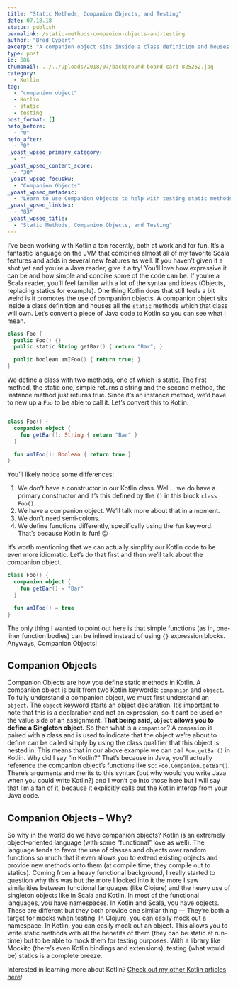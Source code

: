 ```yaml
---
title: "Static Methods, Companion Objects, and Testing"
date: 07.18.18
status: publish
permalink: /static-methods-companion-objects-and-testing
author: "Brad Cypert"
excerpt: "A companion object sits inside a class definition and houses all the static methods which that class will own. Let's convert a piece of Java code to Kotlin so you can see what I mean."
type: post
id: 586
thumbnail: ../../uploads/2018/07/background-board-card-825262.jpg
category:
  - Kotlin
tag:
  - "companion object"
  - Kotlin
  - static
  - testing
post_format: []
hefo_before:
  - "0"
hefo_after:
  - "0"
_yoast_wpseo_primary_category:
  - ""
_yoast_wpseo_content_score:
  - "30"
_yoast_wpseo_focuskw:
  - "Companion Objects"
_yoast_wpseo_metadesc:
  - "Learn to use Companion Objects to help with testing static methods in Kotlin. Find out how to make the most of your companion objects!"
_yoast_wpseo_linkdex:
  - "83"
_yoast_wpseo_title:
  - "Static Methods, Companion Objects, and Testing"
---
```


I’ve been working with Kotlin a ton recently, both at work and for fun. It’s a fantastic language on the JVM that combines almost all of my favorite Scala features and adds in several new features as well. If you haven’t given it a shot yet and you’re a Java reader, give it a try! You’ll love how expressive it can be and how simple and concise some of the code can be. If you’re a Scala reader, you’ll feel familiar with a lot of the syntax and ideas (Objects, replacing statics for example). One thing Kotlin does that still feels a bit weird is it promotes the use of companion objects. A companion object sits inside a class definition and houses all the `static` methods which that class will own. Let’s convert a piece of Java code to Kotlin so you can see what I mean.

```kotlin
class Foo {
  public Foo() {}
  public static String getBar() { return "Bar"; }

  public boolean amIFoo() { return true; }
}
```

We define a class with two methods, one of which is static. The first method, the static one, simple returns a string and the second method, the instance method just returns true. Since it’s an instance method, we’d have to new up a `Foo` to be able to call it. Let’s convert this to Kotlin.

```kotlin

class Foo() {
  companion object {
    fun getBar(): String { return "Bar" }
  }

  fun amIFoo(): Boolean { return true }
}

```

You’ll likely notice some differences:

1. We don’t have a constructor in our Kotlin class. Well… we do have a primary constructor and it’s this defined by the `()` in this block `class Foo()`.
2. We have a companion object. We’ll talk more about that in a moment.
3. We don’t need semi-colons.
4. We define functions differently, specifically using the `fun` keyword. That’s because Kotlin is fun! 😉

It’s worth mentioning that we can actually simplify our Kotlin code to be even more idiomatic. Let’s do that first and then we’ll talk about the companion object.

```kotlin
class Foo() {
  companion object {
    fun getBar() = "Bar"
  }

  fun amIFoo() = true
}
```

The only thing I wanted to point out here is that simple functions (as in, one-liner function bodies) can be inlined instead of using `{}` expression blocks. Anyways, Companion Objects!

## Companion Objects

Companion Objects are how you define static methods in Kotlin. A companion object is built from two Kotlin keywords: `companion` and `object`. To fully understand a companion object, we must first understand an `object`. The `object` keyword starts an object declaration. It’s important to note that this is a declaration and not an expression, so it cant be used on the value side of an assignment. **That being said, `object` allows you to define a Singleton object.** So then what is a `companion`? A `companion` is paired with a class and is used to indicate that the object we’re about to define can be called simply by using the class qualifier that this object is nested in. This means that in our above example we can call `Foo.getBar()` in Kotlin. Why did I say “in Kotlin?” That’s because in Java, you’ll actually reference the companion object’s functions like so: `Foo.Companion.getBar()`. There’s arguments and merits to this syntax (but why would you write Java when you could write Kotlin?) and I won’t go into those here but I will say that I’m a fan of it, because it explicitly calls out the Kotlin interop from your Java code.

## Companion Objects – Why?

So why in the world do we have companion objects? Kotlin is an extremely object-oriented language (with some “functional” love as well). The language tends to favor the use of classes and objects over random functions so much that it even allows you to extend existing objects and provide new methods onto them (at compile time; they compile out to statics). Coming from a heavy functional background, I really started to question why this was but the more I looked into it the more I saw similarities between functional languages (like Clojure) and the heavy use of singleton objects like in Scala and Kotlin. In most of the functional languages, you have namespaces. In Kotlin and Scala, you have objects. These are different but they both provide one similar thing — They’re both a target for mocks when testing. In Clojure, you can easily mock out a namespace. In Kotlin, you can easily mock out an object. This allows you to write static methods with all the benefits of them (they can be static at run-time) but to be able to mock them for testing purposes. With a library like Mockito (there’s even Kotlin bindings and extensions), testing (what would be) statics is a complete breeze.

Interested in learning more about Kotlin? [Check out my other Kotlin articles here](http://www.bradcypert.com/category/kotlin/)!
